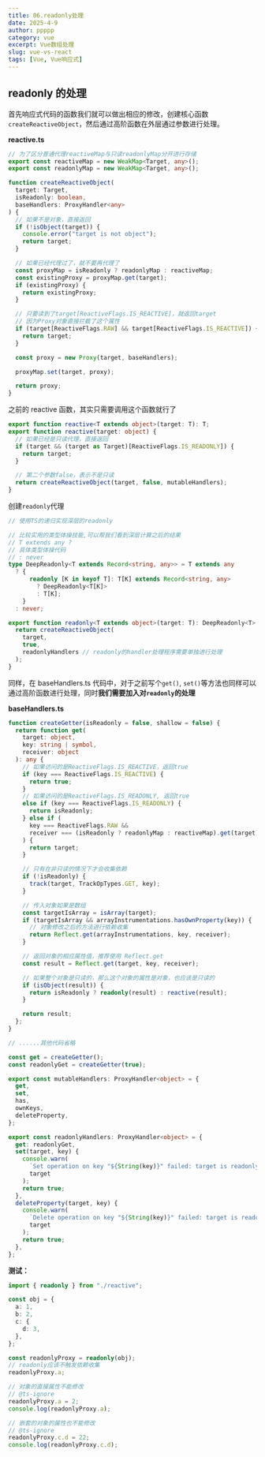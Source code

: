 ```yaml
---
title: 06.readonly处理
date: 2025-4-9
author: ppppp
category: vue
excerpt: Vue数组处理
slug: vue-vs-react
tags: [Vue, Vue响应式]
---
```


## readonly 的处理

首先响应式代码的函数我们就可以做出相应的修改，创建核心函数`createReactiveObject`，然后通过高阶函数在外层通过参数进行处理。

**reactive.ts**

```typescript
// 为了区分普通代理reactiveMap与只读readonlyMap分开进行存储
export const reactiveMap = new WeakMap<Target, any>();
export const readonlyMap = new WeakMap<Target, any>();

function createReactiveObject(
  target: Target,
  isReadonly: boolean,
  baseHandlers: ProxyHandler<any>
) {
  // 如果不是对象，直接返回
  if (!isObject(target)) {
    console.error("target is not object");
    return target;
  }

  // 如果已经代理过了，就不要再代理了
  const proxyMap = isReadonly ? readonlyMap : reactiveMap;
  const existingProxy = proxyMap.get(target);
  if (existingProxy) {
    return existingProxy;
  }

  // 只要读到了target[ReactiveFlags.IS_REACTIVE]，就返回target
  // 因为Proxy对象直接拦截了这个属性
  if (target[ReactiveFlags.RAW] && target[ReactiveFlags.IS_REACTIVE]) {
    return target;
  }

  const proxy = new Proxy(target, baseHandlers);

  proxyMap.set(target, proxy);

  return proxy;
}
```

之前的 reactive 函数，其实只需要调用这个函数就行了

```typescript
export function reactive<T extends object>(target: T): T;
export function reactive(target: object) {
  // 如果已经是只读代理，直接返回
  if (target && (target as Target)[ReactiveFlags.IS_READONLY]) {
    return target;
  }

  // 第二个参数false，表示不是只读
  return createReactiveObject(target, false, mutableHandlers);
}
```

创建`readonly`代理

```typescript
// 使用TS的递归实现深层的readonly

// 比较实用的类型体操技能,可以帮我们看到深层计算之后的结果
// T extends any ?
// 具体类型体操代码
// : never
type DeepReadonly<T extends Record<string, any>> = T extends any
  ? {
      readonly [K in keyof T]: T[K] extends Record<string, any>
        ? DeepReadonly<T[K]>
        : T[K];
    }
  : never;

export function readonly<T extends object>(target: T): DeepReadonly<T> {
  return createReactiveObject(
    target,
    true,
    readonlyHandlers // readonly的handler处理程序需要单独进行处理
  );
}
```

同样，在 baseHandlers.ts 代码中，对于之前写个`get()`, `set()`等方法也同样可以通过高阶函数进行处理，同时**我们需要加入对`readonly`的处理**

**baseHandlers.ts**

```typescript
function createGetter(isReadonly = false, shallow = false) {
  return function get(
    target: object,
    key: string | symbol,
    receiver: object
  ): any {
    // 如果访问的是ReactiveFlags.IS_REACTIVE，返回true
    if (key === ReactiveFlags.IS_REACTIVE) {
      return true;
    }
    // 如果访问的是ReactiveFlags.IS_READONLY, 返回true
    else if (key === ReactiveFlags.IS_READONLY) {
      return isReadonly;
    } else if (
      key === ReactiveFlags.RAW &&
      receiver === (isReadonly ? readonlyMap : reactiveMap).get(target)
    ) {
      return target;
    }

    // 只有在非只读的情况下才会收集依赖
    if (!isReadonly) {
      track(target, TrackOpTypes.GET, key);
    }

    // 传入对象如果是数组
    const targetIsArray = isArray(target);
    if (targetIsArray && arrayInstrumentations.hasOwnProperty(key)) {
      // 对象修改之后的方法进行依赖收集
      return Reflect.get(arrayInstrumentations, key, receiver);
    }

    // 返回对象的相应属性值，推荐使用 Reflect.get
    const result = Reflect.get(target, key, receiver);

    // 如果整个对象是只读的，那么这个对象的属性是对象，也应该是只读的
    if (isObject(result)) {
      return isReadonly ? readonly(result) : reactive(result);
    }

    return result;
  };
}

// ......其他代码省略

const get = createGetter();
const readonlyGet = createGetter(true);

export const mutableHandlers: ProxyHandler<object> = {
  get,
  set,
  has,
  ownKeys,
  deleteProperty,
};

export const readonlyHandlers: ProxyHandler<object> = {
  get: readonlyGet,
  set(target, key) {
    console.warn(
      `Set operation on key "${String(key)}" failed: target is readonly.`,
      target
    );
    return true;
  },
  deleteProperty(target, key) {
    console.warn(
      `Delete operation on key "${String(key)}" failed: target is readonly.`,
      target
    );
    return true;
  },
};
```

**测试：**

```typescript
import { readonly } from "./reactive";

const obj = {
  a: 1,
  b: 2,
  c: {
    d: 3,
  },
};

const readonlyProxy = readonly(obj);
// readonly应该不触发依赖收集
readonlyProxy.a;

// 对象的直接属性不能修改
// @ts-ignore
readonlyProxy.a = 2;
console.log(readonlyProxy.a);

// 嵌套的对象的属性也不能修改
// @ts-ignore
readonlyProxy.c.d = 22;
console.log(readonlyProxy.c.d);
```
